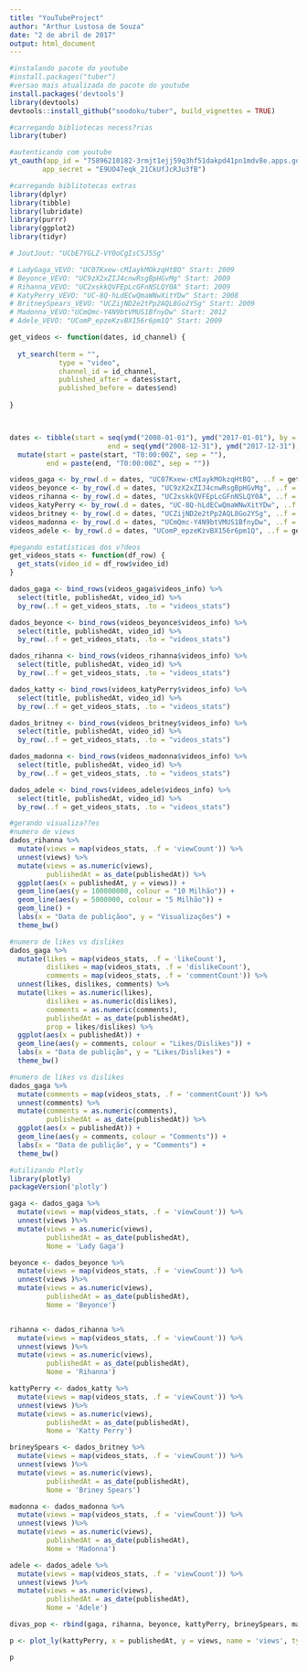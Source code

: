 ```yaml
---
title: "YouTubeProject"
author: "Arthur Lustosa de Souza"
date: "2 de abril de 2017"
output: html_document
---
```


```r
#instalando pacote do youtube 
#install.packages("tuber")
#versao mais atualizada do pacote do youtube
install.packages('devtools')
library(devtools)
devtools::install_github("soodoku/tuber", build_vignettes = TRUE)

#carregando bibliotecas necess?rias
library(tuber)
```

```r
#autenticando com youtube 
yt_oauth(app_id = "75896210182-3rmjt1ejj59q3hf51dakpd41pn1mdv8e.apps.googleusercontent.com",
        app_secret = "E9UO47eqk_21CkUfJcRJu3fB")
```

```r
#carregando biblitotecas extras
library(dplyr) 
library(tibble)
library(lubridate)
library(purrr)
library(ggplot2)
library(tidyr)
```


```r

# JoutJout: "UCbE7YGLZ-VY0oCgIsCSJ5Sg"

# LadyGaga_VEVO: "UC07Kxew-cMIaykMOkzqHtBQ" Start: 2009
# Beyonce_VEVO: "UC9zX2xZIJ4cnwRsgBpHGvMg" Start: 2009
# Rihanna_VEVO: "UC2xskkQVFEpLcGFnNSLQY0A" Start: 2009
# KatyPerry_VEVO: "UC-8Q-hLdECwQmaWNwXitYDw" Start: 2008
# BritneySpears_VEVO: "UCZijND2e2tPp2AQL8Go2YSg" Start: 2009
# Madonna_VEVO:"UCmQmc-Y4N9btVMUS1BfnyDw" Start: 2012
# Adele_VEVO: "UComP_epzeKzvBX156r6pm1Q" Start: 2009

get_videos <- function(dates, id_channel) {
  
  yt_search(term = "", 
            type = "video",
            channel_id = id_channel,
            published_after = dates$start,
            published_before = dates$end)
  
}



dates <- tibble(start = seq(ymd("2008-01-01"), ymd("2017-01-01"), by = "years"),
                        end = seq(ymd("2008-12-31"), ymd("2017-12-31"), by = "years")) %>% 
  mutate(start = paste(start, "T0:00:00Z", sep = ""),
         end = paste(end, "T0:00:00Z", sep = ""))

videos_gaga <- by_row(.d = dates, "UC07Kxew-cMIaykMOkzqHtBQ", ..f = get_videos, .to = "videos_info")
videos_beyonce <- by_row(.d = dates, "UC9zX2xZIJ4cnwRsgBpHGvMg", ..f = get_videos, .to = "videos_info")
videos_rihanna <- by_row(.d = dates, "UC2xskkQVFEpLcGFnNSLQY0A", ..f = get_videos, .to = "videos_info")
videos_katyPerry <- by_row(.d = dates, "UC-8Q-hLdECwQmaWNwXitYDw", ..f = get_videos, .to = "videos_info")
videos_britney <- by_row(.d = dates, "UCZijND2e2tPp2AQL8Go2YSg", ..f = get_videos, .to = "videos_info")
videos_madonna <- by_row(.d = dates, "UCmQmc-Y4N9btVMUS1BfnyDw", ..f = get_videos, .to = "videos_info")
videos_adele <- by_row(.d = dates, "UComP_epzeKzvBX156r6pm1Q", ..f = get_videos, .to = "videos_info")
```


```r
#pegando estatísticas dos v?deos
get_videos_stats <- function(df_row) {
  get_stats(video_id = df_row$video_id)
}

dados_gaga <- bind_rows(videos_gaga$videos_info) %>% 
  select(title, publishedAt, video_id) %>%
  by_row(..f = get_videos_stats, .to = "videos_stats")

dados_beyonce <- bind_rows(videos_beyonce$videos_info) %>% 
  select(title, publishedAt, video_id) %>%
  by_row(..f = get_videos_stats, .to = "videos_stats")

dados_rihanna <- bind_rows(videos_rihanna$videos_info) %>% 
  select(title, publishedAt, video_id) %>%
  by_row(..f = get_videos_stats, .to = "videos_stats")

dados_katty <- bind_rows(videos_katyPerry$videos_info) %>% 
  select(title, publishedAt, video_id) %>%
  by_row(..f = get_videos_stats, .to = "videos_stats")

dados_britney <- bind_rows(videos_britney$videos_info) %>% 
  select(title, publishedAt, video_id) %>%
  by_row(..f = get_videos_stats, .to = "videos_stats")

dados_madonna <- bind_rows(videos_madonna$videos_info) %>% 
  select(title, publishedAt, video_id) %>%
  by_row(..f = get_videos_stats, .to = "videos_stats")

dados_adele <- bind_rows(videos_adele$videos_info) %>% 
  select(title, publishedAt, video_id) %>%
  by_row(..f = get_videos_stats, .to = "videos_stats")
```


```r
#gerando visualiza??es
#numero de views
dados_rihanna %>% 
  mutate(views = map(videos_stats, .f = 'viewCount')) %>% 
  unnest(views) %>% 
  mutate(views = as.numeric(views),
         publishedAt = as_date(publishedAt)) %>% 
  ggplot(aes(x = publishedAt, y = views)) +
  geom_line(aes(y = 100000000, colour = "10 Milhão")) +
  geom_line(aes(y = 5000000, colour = "5 Milhão")) +
  geom_line() +
  labs(x = "Data de publiçãoo", y = "Visualizações") +
  theme_bw()

```


```r
#numero de likes vs dislikes
dados_gaga %>% 
  mutate(likes = map(videos_stats, .f = 'likeCount'),
         dislikes = map(videos_stats, .f = 'dislikeCount'),
         comments = map(videos_stats, .f = 'commentCount')) %>% 
  unnest(likes, dislikes, comments) %>% 
  mutate(likes = as.numeric(likes),
         dislikes = as.numeric(dislikes),
         comments = as.numeric(comments),
         publishedAt = as_date(publishedAt),
         prop = likes/dislikes) %>% 
  ggplot(aes(x = publishedAt)) +
  geom_line(aes(y = comments, colour = "Likes/Dislikes")) +
  labs(x = "Data de publição", y = "Likes/Dislikes") +
  theme_bw()
```

```r
#numero de likes vs dislikes
dados_gaga %>% 
  mutate(comments = map(videos_stats, .f = 'commentCount')) %>% 
  unnest(comments) %>% 
  mutate(comments = as.numeric(comments),
         publishedAt = as_date(publishedAt)) %>% 
  ggplot(aes(x = publishedAt)) +
  geom_line(aes(y = comments, colour = "Comments")) +
  labs(x = "Data de publição", y = "Comments") +
  theme_bw()
```

```r
#utilizando Plotly
library(plotly)
packageVersion('plotly')

gaga <- dados_gaga %>% 
  mutate(views = map(videos_stats, .f = 'viewCount')) %>% 
  unnest(views )%>% 
  mutate(views = as.numeric(views),
         publishedAt = as_date(publishedAt),
         Nome = 'Lady Gaga')

beyonce <- dados_beyonce %>% 
  mutate(views = map(videos_stats, .f = 'viewCount')) %>% 
  unnest(views )%>% 
  mutate(views = as.numeric(views),
         publishedAt = as_date(publishedAt),
         Nome = 'Beyonce')


rihanna <- dados_rihanna %>% 
  mutate(views = map(videos_stats, .f = 'viewCount')) %>% 
  unnest(views )%>% 
  mutate(views = as.numeric(views),
         publishedAt = as_date(publishedAt),
         Nome = 'Rihanna')

kattyPerry <- dados_katty %>% 
  mutate(views = map(videos_stats, .f = 'viewCount')) %>% 
  unnest(views )%>% 
  mutate(views = as.numeric(views),
         publishedAt = as_date(publishedAt),
         Nome = 'Katty Perry')

brineySpears <- dados_britney %>% 
  mutate(views = map(videos_stats, .f = 'viewCount')) %>% 
  unnest(views )%>% 
  mutate(views = as.numeric(views),
         publishedAt = as_date(publishedAt),
         Nome = 'Briney Spears')

madonna <- dados_madonna %>% 
  mutate(views = map(videos_stats, .f = 'viewCount')) %>% 
  unnest(views )%>% 
  mutate(views = as.numeric(views),
         publishedAt = as_date(publishedAt),
         Nome = 'Madonna')

adele <- dados_adele %>% 
  mutate(views = map(videos_stats, .f = 'viewCount')) %>% 
  unnest(views )%>% 
  mutate(views = as.numeric(views),
         publishedAt = as_date(publishedAt),
         Nome = 'Adele')

divas_pop <- rbind(gaga, rihanna, beyonce, kattyPerry, brineySpears, madonna, adele)

p <- plot_ly(kattyPerry, x = publishedAt, y = views, name = 'views', type = 'scatter', size=views,  mode = 'markers',  text = paste("Titulo: ", title)) 

p
```

